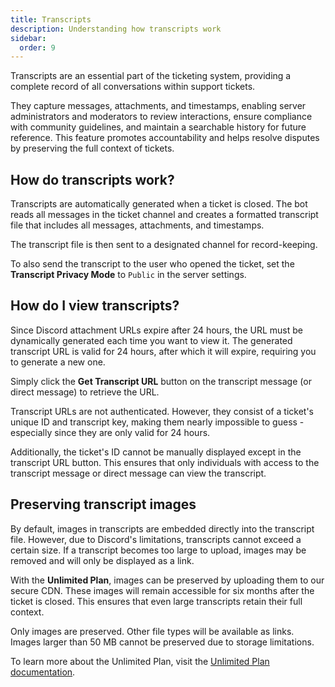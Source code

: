```yaml
---
title: Transcripts
description: Understanding how transcripts work
sidebar:
  order: 9
---
```



Transcripts are an essential part of the ticketing system, providing a complete record of all conversations within support tickets.

They capture messages, attachments, and timestamps, enabling server administrators and moderators to review interactions,
ensure compliance with community guidelines, and maintain a searchable history for future reference.
This feature promotes accountability and helps resolve disputes by preserving the full context of tickets.

## How do transcripts work?

Transcripts are automatically generated when a ticket is closed. The bot reads all messages in the ticket channel
and creates a formatted transcript file that includes all messages, attachments, and timestamps.

The transcript file is then sent to a designated channel for record-keeping.

To also send the transcript to the user who opened the ticket, set the **Transcript Privacy Mode** to `Public` in the server settings.

## How do I view transcripts?

Since Discord attachment URLs expire after 24 hours, the URL must be dynamically generated each time you want to view it.
The generated transcript URL is valid for 24 hours, after which it will expire, requiring you to generate a new one.

Simply click the **Get Transcript URL** button on the transcript message (or direct message) to retrieve the URL.

<Aside type="note">
  Transcript URLs are not authenticated. However, they consist of a ticket's
  unique ID and transcript key, making them nearly impossible to guess - especially since
  they are only valid for 24 hours.

Additionally, the ticket's ID cannot be manually displayed except in the transcript URL button.
This ensures that only individuals with access to the transcript message or direct message
can view the transcript.

</Aside>

## Preserving transcript images

By default, images in transcripts are embedded directly into the transcript file.
However, due to Discord's limitations, transcripts cannot exceed a certain size.
If a transcript becomes too large to upload, images may be removed and will only be displayed as a link.

With the **Unlimited Plan**, images can be preserved by uploading them to our secure CDN.
These images will remain accessible for six months after the ticket is closed. This ensures that even large transcripts retain their full context.

<Aside type="note">
  Only images are preserved. Other file types will be available as links. Images
  larger than 50 MB cannot be preserved due to storage limitations.
</Aside>

To learn more about the Unlimited Plan, visit the [Unlimited Plan documentation](/unlimited).
